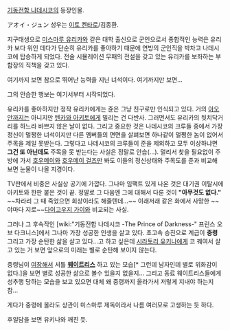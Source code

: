 [[기동전함 나데시코]]의 등장인물.

アオイ・ジュン 성우는 [[이토 켄타로]]/김종환.

지구태생으로 [[미스마루 유리카]]와 같은 대학 출신으로 군인으로서 종합적인 능력은 유리카 보다 위인 데다가 단순히 유리카를 좋아하기 때문에 연방의 군인직을 박차고 나데시코에 탑승하게 되었다. 전술 시뮬레이션 무패의 전설을 갖고 있는 유리카를 보좌하는 부함장의 직책을 갖고 있다.

여기까지 보면 참으로 뛰어난 능력을 지닌 녀석이다. 여기까지만 보면...

그의 안습한 행보는 여기서부터 시작되었다.

유리카를 좋아하지만 정작 유리카에게는 쥰은 그냥 친구로만 인식되고 있다. 거의 [[아오안]]까지는 아니지만 [[텐카와 아키토]]에게 밀리는 건 다반사. 그러면서도 유리카의 뒷치닥거리를 하느라 바쁘지 않은 날이 없다. 그리고 중요한 것은 나데시코의 크루들 중에서 가장 정신이 멀쩡한 녀석이지만 다른 멤버들의 면면을 살펴보면 하나같이 멀쩡한 놈이 없어서 주목을 제일 못받는다. 그렇다고 나데시코의 크루들이 준을 제외하고 모두 이상하냐면 '''그건 또 아닌데도''' 주목을 못 받는다는 사실은 정말로 안습(...). 멀리서 찾을 필요없이 주방에 가서 [[호우메이]]와 [[호우메이 걸즈]]만 봐도 이들의 정신상태와 주목도를 준과 비교해 보면 눈물이 나올 지경이다.

TV판에서 비중은 사실상 공기에 가깝다. 그나마 임팩트 있게 나온 것은 대기권 이탈시에 아키토와 한판 붙은 것이 끝. 정말로 그 다음엔 그에 대해서 다룬 것이 '''"아무것도 없다."''' ~~차라리 그 때 죽었으면 회상이라도 해줄텐데...~~ 이래저래 같은 화에서 사망한 ~~야마다 지로~~[[다이고우지 가이]]와 비교되는 사실.

그러나 그 후속작인 [wiki:"기동전함 나데시코 -The Prince of Darkness-" 프린스 오브 다크니스]에서 그나마 가장 성공한 인생을 살고 있다. 초고속 승진으로 계급이 '''중령''' 그리고 가장 순탄한 삶을 살고 있다...고 하고 싶은데 [[시라토리 유키나]]에게 코 꿰여서 살고 있는 거 보면 앞으로의 미래는 별로 순탄해 보이지 않는다.

중령님이 [[여장]]해서 셔틀 '''[[웨이트리스]]''' 하고 있는 모습[* 그런데 남자인데 별로 위화감이 없다.]을 보면 별로 성공한 삶으로 볼수 있을지 없을지... 그리고 동료 웨이트리스들에게 성추행 당하는 모습을 보고 있으면 대체 왜 중령까지 올라가서 저렇게 지내야 하는지 참...

게다가 중령에 올라도 상관이 미스마루 제독이라서 나름 여러모로 고생하는 듯 하다.

후일담을 보면 유키나와 깨진 듯.
